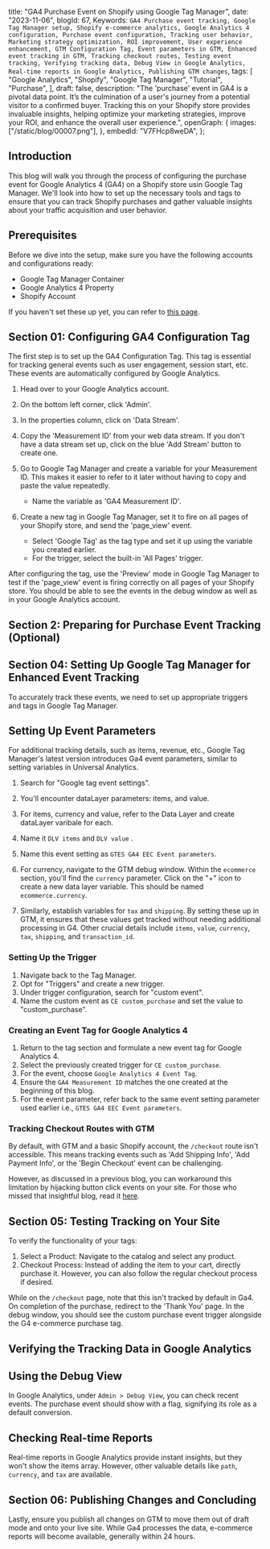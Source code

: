  title: "GA4 Purchase Event on Shopify using Google Tag Manager",
 date: "2023-11-06",
 blogId: 67,
 Keywords: `GA4 Purchase event tracking, Google Tag Manager setup, Shopify e-commerce analytics, Google Analytics 4 configuration, Purchase event configuration, Tracking user behavior, Marketing strategy optimization, ROI improvement, User experience enhancement, GTM Configuration Tag, Event parameters in GTM, Enhanced event tracking in GTM, Tracking checkout routes, Testing event tracking, Verifying tracking data, Debug View in Google Analytics, Real-time reports in Google Analytics, Publishing GTM changes`,
 tags: [
  "Google Analytics",
  "Shopify",
  "Google Tag Manager",
  "Tutorial",
  "Purchase",
 ],
 draft: false,
 description:
  "The 'purchase' event in GA4 is a pivotal data point. It’s the culmination of a user's journey from a potential visitor to a confirmed buyer. Tracking this on your Shopify store provides invaluable insights, helping optimize your marketing strategies, improve your ROI, and enhance the overall user experience.",
 openGraph: {
  images: ["/static/blog/00007.png"],
 },
 embedId: "V7FHcp8weDA",
};

<BlogHeader metadata={metadata} />

## Introduction

This blog will walk you through the process of configuring the purchase event for Google Analytics 4 (GA4) on a Shopify store usin Google Tag Manager. We'll look into how to set up the necessary tools and tags to ensure that you can track Shopify purchases and gather valuable insights about your traffic acquisition and user behavior.

<YoutubeEmbed embedId={metadata.embedId} />

## Prerequisites

Before we dive into the setup, make sure you have the following accounts and configurations ready:

- Google Tag Manager Container
- Google Analytics 4 Property
- Shopify Account

If you haven't set these up yet, you can refer to [this page](/blog/shopify/configure-google-tag-manager-on-your-shopify-store).

<Note
 title='Tip'
 content='Ensure you have your prerequisites in place for a smooth setup process.'
/>

## Section 01: Configuring GA4 Configuration Tag

The first step is to set up the GA4 Configuration Tag. This tag is essential for tracking general events such as user engagement, session start, etc. These events are automatically configured by Google Analytics.

1. Head over to your Google Analytics account.
2. On the bottom left corner, click 'Admin'.
3. In the properties column, click on 'Data Stream'.
4. Copy the 'Measurement ID' from your web data stream. If you don't have a data stream set up, click on the blue 'Add Stream' button to create one.
5. Go to Google Tag Manager and create a variable for your Measurement ID. This makes it easier to refer to it later without having to copy and paste the value repeatedly.

   - Name the variable as 'GA4 Measurement ID'.

6. Create a new tag in Google Tag Manager, set it to fire on all pages of your Shopify store, and send the 'page_view' event.

   - Select 'Google Tag' as the tag type and set it up using the variable you created earlier.
   - For the trigger, select the built-in 'All Pages' trigger.

After configuring the tag, use the 'Preview' mode in Google Tag Manager to test if the 'page_view' event is firing correctly on all pages of your Shopify store. You should be able to see the events in the debug window as well as in your Google Analytics account.

## Section 2: Preparing for Purchase Event Tracking (Optional)

<Purchase />

## Section 04: Setting Up Google Tag Manager for Enhanced Event Tracking

To accurately track these events, we need to set up appropriate triggers and tags in Google Tag Manager.

## Setting Up Event Parameters

For additional tracking details, such as items, revenue, etc., Google Tag Manager's latest version introduces Ga4 event parameters, similar to setting variables in Universal Analytics.

1. Search for "Google tag event settings".
2. You'll encounter dataLayer parameters: items, and value.
3. For items, currency and value, refer to the Data Layer and create dataLayer varibale
   for each.
4. Name it `DLV items` and `DLV value` .
5. Name this
   event setting as `GTES GA4 EEC Event parameters`.

6. For currency, navigate to the GTM debug window. Within the `ecommerce` section, you'll find the `currency` parameter. Click on the "+" icon to create a new data layer variable. This should be named `ecommerce.currency`.

7. Similarly, establish variables for `tax` and `shipping`. By setting these up in GTM, it ensures that these values get tracked without needing additional processing in G4. Other crucial details include `items`, `value`, `currency`, `tax`, `shipping`, and `transaction_id`.

<Note
 title='Tip'
 content='Ensure all necessary parameters are sent correctly to Ga4. When done right, GA4 will handle report generation and conversions automatically.'
/>

### Setting Up the Trigger

1. Navigate back to the Tag Manager.
2. Opt for "Triggers" and create a new trigger.
3. Under trigger configuration, search for "custom event".
4. Name the custom event as `CE custom_purchase` and set the value to "custom_purchase".

<Note
 title='Tip'
 content="Using a 'custom_' prefix ensures that the 'purchase' does not mix with any other events on your website."
/>

### Creating an Event Tag for Google Analytics 4

1. Return to the tag section and formulate a new event tag for Google Analytics 4.
2. Select the previously created trigger for `CE custom_purchase`.
3. For the event, choose `Google Analytics 4 Event Tag`.
4. Ensure the `GA4 Measurement ID` matches the one created at the beginning of this blog.
5. For the event parameter, refer back to the same event setting parameter used earlier i.e., `GTES GA4 EEC Event parameters`.

### Tracking Checkout Routes with GTM

By default, with GTM and a basic Shopify account, the `/checkout` route isn't accessible. This means tracking events such as 'Add Shipping Info', 'Add Payment Info', or the 'Begin Checkout' event can be challenging.

However, as discussed in a previous blog, you can workaround this limitation by hijacking button click events on your site. For those who missed that insightful blog, read it [here](/blog/shopify/configuring-ga4-begin-checkout-event-on-shopify-using-gtm).

## Section 05: Testing Tracking on Your Site

To verify the functionality of your tags:

1. Select a Product: Navigate to the catalog and select any product.
2. Checkout Process: Instead of adding the item to your cart, directly purchase it. However, you can also follow the regular checkout process if desired.

While on the `/checkout` page, note that this isn't tracked by default in Ga4. On completion of the purchase, redirect to the 'Thank You' page. In the debug window, you should see the custom purchase event trigger alongside the G4 e-commerce purchase tag.

## Verifying the Tracking Data in Google Analytics

## Using the Debug View

In Google Analytics, under `Admin > Debug View`, you can check recent events. The purchase event should show with a flag, signifying its role as a default conversion.

<Note
 title='Tip'
 content="The purchase event is a default conversion in G4. There's no need for additional configurations."
/>

## Checking Real-time Reports

Real-time reports in Google Analytics provide instant insights, but they won't show the items array. However, other valuable details like `path`, `currency`, and `tax` are available.

## Section 06: Publishing Changes and Concluding

Lastly, ensure you publish all changes on GTM to move them out of draft mode and onto your live site. While Ga4 processes the data, e-commerce reports will become available, generally within 24 hours.
